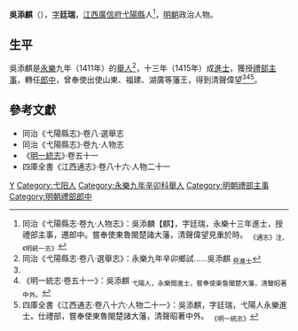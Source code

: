 {{Otheruses|other=名为吴廷瑞的其他人物|吴廷瑞}}

'''吳添麒'''（{{bd|13世紀||14世紀}}），[[表字|字]]'''廷瑞'''，[[江西等處承宣布政使司|江西]][[廣信府|廣信府]][[弋陽縣|弋陽縣]]人<ref name=djs>同治《弋陽縣志·卷九·人物志》：吳添麟【麒】，字廷瑞，永樂十三年進士，授禮部主事，遷郎中。嘗奉使東魯閩楚諸大藩，清聲偉望見重於時。 <sub>《通志》注、《明統一志》</sub></ref>，[[明朝|明朝]]政治人物。

==生平==
吳添麒是[[永樂_(明朝)|永樂]]九年（1411年）的[[舉人|舉人]]<ref>同治《弋陽縣志·卷八·選舉志》：永樂九年辛卯鄉試……吳添麒 <sub>見進士</sub></ref>，十三年（1415年）成[[進士|進士]]，獲授[[禮部|禮部]][[主事|主事]]，轉任[[郎中_(官職)|郎中]]，曾奉使出使山東、福建、湖廣等藩王，得到清聲偉望<ref name=djs/><ref>《明一統志·卷五十一》：吳添麒 <sub>弋陽人，永樂間進士，嘗奉使東魯閩楚大藩，清聲昭著中外。</sub></ref><ref>四庫全書《江西通志·卷八十六·人物二十一》：吳添麒，字廷瑞，弋陽人永樂進士。仕禮部，嘗奉使東魯閩楚諸大藩，清聲昭著中外。 <sub>《明一統志》</sub></ref>。

==參考文獻==
{{reflist}}
*同治《弋陽縣志》·卷八·選舉志
*同治《弋陽縣志》·卷九·人物志
*《[[明一統志|明一統志]]》·卷五十一
*四庫全書《江西通志》·卷八十六·人物二十一

{{永樂十三年乙未科殿試金榜}}

{{Authority control}}

{{DEFAULTSORT:}}
[[Category:吴姓|Y]]
[[Category:弋阳人|Category:弋阳人]]
[[Category:永樂九年辛卯科舉人|Category:永樂九年辛卯科舉人]]
[[Category:明朝禮部主事|Category:明朝禮部主事]]
[[Category:明朝禮部郎中|Category:明朝禮部郎中]]